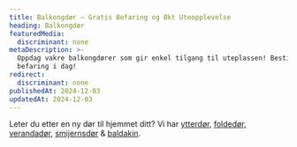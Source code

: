 ```yaml
---
title: Balkongdør – Gratis Befaring og Økt Uteopplevelse
heading: Balkongdør
featuredMedia:
  discriminant: none
metaDescription: >-
  Oppdag vakre balkongdører som gir enkel tilgang til uteplassen! Bestill gratis
  befaring i dag!
redirect:
  discriminant: none
publishedAt: 2024-12-03
updatedAt: 2024-12-03
---
```

Leter du etter en ny dør til hjemmet ditt? Vi har [ytterdør](https://www.glass.no/ytterdor), [foldedør,](https://www.glass.no/foldedor) [verandadør](https://www.glass.no/verandador), [smijernsdør](https://www.glass.no/smijernsdor) & [baldakin](https://www.glass.no/baldakin).
